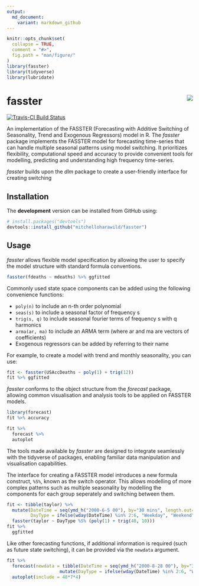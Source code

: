 ```yaml
---
output:
  md_document:
    variant: markdown_github
---
```


<!-- README.md is generated from README.Rmd. Please edit that file -->

```r
knitr::opts_chunk$set(
  collapse = TRUE,
  comment = "#>",
  fig.path = "man/figure/"
)
library(fasster)
library(tidyverse)
library(lubridate)
```

# fasster <img src="man/figure/logo.png" align="right" />

[![Travis-CI Build Status](https://travis-ci.org/mitchelloharawild/fasster?branch=master)](https://travis-ci.org/mitchelloharawild/fasster)
<!-- [![CRAN_Status_Badge](http://www.r-pkg.org/badges/version/fasster)](https://cran.r-project.org/package=fasster) -->
<!-- [![Downloads](http://cranlogs.r-pkg.org/badges/fasster?color=brightgreen)](https://cran.r-project.org/package=fasster) -->

An implementation of the FASSTER (Forecasting with Additive Switching of Seasonality, Trend and Exogenous Regressors) model in R. The *fasster* package implements the FASSTER model for forecasting time-series that can handle multiple seasonal patterns using model switching. It prioritizes flexibility, computational speed and accuracy to provide convenient tools for modelling, predicting and understanding high frequency time-series.

*fasster* builds upon the *dlm* package to create a user-friendly interface for creating switching

## Installation

<!-- The **stable** version can be installed from CRAN: -->

<!-- ```{r, eval = FALSE} -->
<!-- install.packages("fasster") -->
<!-- ``` -->

The **development** version can be installed from GitHub using:

```r
# install.packages("devtools")
devtools::install_github("mitchelloharawild/fasster")
```

## Usage

*fasster* allows flexible model specification by allowing the user to specify the model structure with standard formula conventions.
```r
fasster(fdeaths ~ mdeaths) %>% ggfitted
```

Commonly used state space components can be added using the following convenience functions:

* `poly(n)` to include an n-th order polynomial
* `seas(s)` to include a seasonal factor of frequency s
* `trig(s, q)` to include seasonal fourier terms of frequency s with q harmonics
* `arma(ar, ma)` to include an ARMA term (where ar and ma are vectors of coefficients)
* Exogenous regressors can be added by referring to their name

For example, to create a model with trend and monthly seasonality, you can use:
```r
fit <- fasster(USAccDeaths ~ poly(1) + trig(12))
fit %>% ggfitted
```

*fasster* conforms to the object structure from the *forecast* package, allowing common visualisation and analysis tools to be applied on FASSTER models.
```r
library(forecast)
fit %>% accuracy

fit %>% 
  forecast %>%
  autoplot
```

The tools made available by *fasster* are designed to integrate seamlessly with the tidyverse of packages, enabling familiar data manipulation and visualisation capabilities.

The interface for creating a FASSTER model introduces a new formula construct, `%S%`, known as the switch operator. This allows modelling of more complex patterns such as multiple seasonality by modelling the components for each group seperately and switching between them.

```r
fit <- tibble(taylor) %>%
  mutate(DateTime = seq(ymd_h("2000-6-5 00"), by="30 mins", length.out=length(taylor)),
         DayType = ifelse(wday(DateTime) %in% 2:6, "Weekday", "Weekend")) %>% 
  fasster(taylor ~ DayType %S% (poly(1) + trig(48, 10))) 
fit %>%
  ggfitted
```

Like other forecasting functions, if additional information is required (such as future state switching), it can be provided via the `newdata` argument.

```r
fit %>% 
  forecast(newdata = tibble(DateTime = seq(ymd_h("2000-8-28 00"), by="30 mins", length.out=48*7*2)) %>%
                    mutate(DayType = ifelse(wday(DateTime) %in% 2:6, "Weekday", "Weekend"))) %>% 
  autoplot(include = 48*7*4)
```

